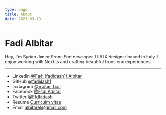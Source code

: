 ```yaml
---
type: page
title: About
date: 2021-03-19
---
```


# Fadi Albitar

Hey, I'm Syrian Junior Front-End developer, UI/UX designer based in Italy. I enjoy working with Next.js and crafting beautiful front-end experiences.



---

- Linkedin [@Fadi (fadidash1) Albitar](https://www.linkedin.com/in/fadi-albitar-2b6b49228/)
- GitHub [@fadidash1](https://github.com/fadidash1)
- Instagram [@albitar_fadi](https://www.instagram.com/albitar_fadi/)
- Facebook [@Fadi Albitar](https://www.facebook.com/fadi.dash.1)
- Twitter [@Ffdfddash](https://twitter.com/Ffdfddash)
- Resume [Curriculm vitae](https://www.canva.com/design/DAFWvpbGxAo/view)
- Email albitaref@gmail.com
